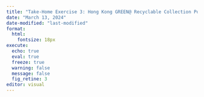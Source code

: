 ```yaml
---
title: "Take-Home Exercise 3: Hong Kong GREEN@ Recyclable Collection Points Spatial Point Patterns Analysis"
date: "March 13, 2024"
date-modified: "last-modified"
format: 
  html:
    fontsize: 18px
execute:
  echo: true
  eval: true
  freeze: true
  warning: false
  message: false
  fig_retine: 3
editor: visual
---
```




